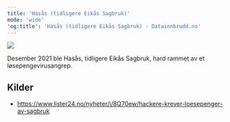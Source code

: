 ```yaml
---
title: 'Hasås (tidligere Eikås Sagbruk)'
mode: 'wide'
'og:title': 'Hasås (tidligere Eikås Sagbruk) - Datainnbrudd.no'
---
```


<Frame>
<img src="/images/hasas.png" noZoom/>
</Frame>

Desember 2021 ble Hasås, tidligere Eikås Sagbruk,  hard rammet av et løsepengevirusangrep.



## Kilder
- https://www.lister24.no/nyheter/i/8Q70ew/hackere-krever-loesepenger-av-sagbruk
